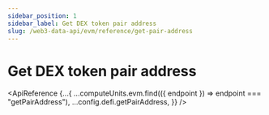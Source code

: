 ```yaml
---
sidebar_position: 1
sidebar_label: Get DEX token pair address
slug: /web3-data-api/evm/reference/get-pair-address
---
```



# Get DEX token pair address

<ApiReference
  {...{
    ...computeUnits.evm.find(({ endpoint }) => endpoint === "getPairAddress"),
    ...config.defi.getPairAddress,
  }}
/>
